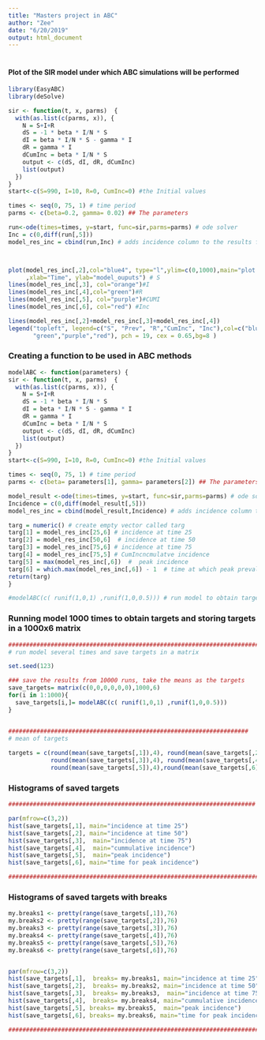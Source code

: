 ```yaml
---
title: "Masters project in ABC"
author: "Zee"
date: "6/20/2019"
output: html_document
---
```

#
#
#
#
#### Plot of the SIR model under which ABC simulations will be performed
```r
library(EasyABC)
library(deSolve)

sir <- function(t, x, parms)  {
  with(as.list(c(parms, x)), {
    N = S+I+R
    dS = -1 * beta * I/N * S
    dI = beta * I/N * S - gamma * I
    dR = gamma * I
    dCumInc = beta * I/N * S
    output <- c(dS, dI, dR, dCumInc)
    list(output)
  })
}
start<-c(S=990, I=10, R=0, CumInc=0) #the Initial values

times <- seq(0, 75, 1) # time period 
parms <- c(beta=0.2, gamma= 0.02) ## The parameters 

run<-ode(times=times, y=start, func=sir,parms=parms) # ode solver
Inc = c(0,diff(run[,5]))
model_res_inc = cbind(run,Inc) # adds incidence column to the results from te ode solver



plot(model_res_inc[,2],col="blue4", type="l",ylim=c(0,1000),main="plot of the SIR model"
     ,xlab="Time", ylab="model_ouputs") # S
lines(model_res_inc[,3], col="orange")#I
lines(model_res_inc[,4],col="green")#R
lines(model_res_inc[,5], col="purple")#CUMI
lines(model_res_inc[,6], col="red") #Inc

lines(model_res_inc[,2]+model_res_inc[,3]+model_res_inc[,4])
legend("topleft", legend=c("S", "Prev", "R","CumInc", "Inc"),col=c("blue4","orange",
       "green","purple","red"), pch = 19, cex = 0.65,bg=8 )


```


### Creating a function to be used in ABC methods

```r
modelABC <- function(parameters) {
sir <- function(t, x, parms)  {
  with(as.list(c(parms, x)), {
    N = S+I+R
    dS = -1 * beta * I/N * S
    dI = beta * I/N * S - gamma * I
    dR = gamma * I
    dCumInc = beta * I/N * S
    output <- c(dS, dI, dR, dCumInc)
    list(output)
  })
}
start<-c(S=990, I=10, R=0, CumInc=0) #the Initial values

times <- seq(0, 75, 1) # time period 
parms <- c(beta= parameters[1], gamma= parameters[2]) ## The parameters 

model_result <-ode(times=times, y=start, func=sir,parms=parms) # ode solver
Incidence = c(0,diff(model_result[,5]))
model_res_inc = cbind(model_result,Incidence) # adds incidence column to the results from te ode solver

targ = numeric() # create empty vector called targ
targ[1] = model_res_inc[25,6] # incidence at time 25
targ[2] = model_res_inc[50,6]  # incidence at time 50
targ[3] = model_res_inc[75,6] # incidence at time 75
targ[4] = model_res_inc[75,5] # CumIncncmulatve incidence
targ[5] = max(model_res_inc[,6])  #  peak incidence
targ[6] = which.max(model_res_inc[,6]) - 1  # time at which peak prevalence occures
return(targ)
}

#modelABC(c( runif(1,0,1) ,runif(1,0,0.5))) # run model to obtain targets once


```


### Running model 1000 times to obtain targets and storing targets in a 1000x6 matrix

```r
#############################################################################
# run model several times and save targets in a matrix

set.seed(123)

### save the results from 10000 runs, take the means as the targets
save_targets= matrix(c(0,0,0,0,0,0),1000,6)
for(i in 1:1000){
  save_targets[i,]= modelABC(c( runif(1,0,1) ,runif(1,0,0.5)))
}


####################################################################
# mean of targets
 
targets = c(round(mean(save_targets[,1]),4), round(mean(save_targets[,2]),4),
            round(mean(save_targets[,3]),4), round(mean(save_targets[,4]),4),
            round(mean(save_targets[,5]),4),round(mean(save_targets[,6]),4))


```


### Histograms of saved targets

```r
######################################################################

par(mfrow=c(3,2))
hist(save_targets[,1], main="incidence at time 25")
hist(save_targets[,2], main="incidence at time 50")
hist(save_targets[,3],  main="incidence at time 75")
hist(save_targets[,4],  main="cummulative incidence")
hist(save_targets[,5],  main="peak incidence")
hist(save_targets[,6], main="time for peak incidence")

########################################################################

```

### Histograms of saved targets with breaks

```r

my.breaks1 <- pretty(range(save_targets[,1]),76)
my.breaks2 <- pretty(range(save_targets[,2]),76)
my.breaks3 <- pretty(range(save_targets[,3]),76)
my.breaks4 <- pretty(range(save_targets[,4]),76)
my.breaks5 <- pretty(range(save_targets[,5]),76)
my.breaks6 <- pretty(range(save_targets[,6]),76)


par(mfrow=c(3,2))
hist(save_targets[,1],  breaks= my.breaks1, main="incidence at time 25")
hist(save_targets[,2],  breaks= my.breaks2, main="incidence at time 50")
hist(save_targets[,3],  breaks= my.breaks3,  main="incidence at time 75")
hist(save_targets[,4],  breaks= my.breaks4, main="cummulative incidence")
hist(save_targets[,5], breaks= my.breaks5,  main="peak incidence")
hist(save_targets[,6], breaks= my.breaks6, main="time for peak incidence")

########################################################################

```

#### 